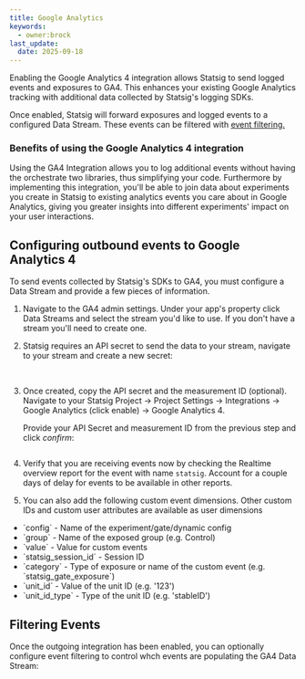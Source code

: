 ```yaml
---
title: Google Analytics
keywords:
  - owner:brock
last_update:
  date: 2025-09-18
---
```

Enabling the Google Analytics 4 integration allows Statsig to send logged events and exposures to GA4. This enhances your existing Google Analytics tracking with additional data collected by Statsig's logging SDKs.

Once enabled, Statsig will forward exposures and logged events to a configured Data Stream. These events can be filtered with [event filtering.](/integrations/data-connectors/google-analytics#filtering-events)

### Benefits of using the Google Analytics 4 integration
Using the GA4 Integration allows you to log additional events without having the orchestrate two libraries, thus simplifying your code. Furthermore by implementing this integration, you'll be able to join data about experiments you create in Statsig to existing analytics events you care about in Google Analytics, giving you greater insights into different experiments' impact on your user interactions.

## Configuring outbound events to Google Analytics 4
To send events collected by Statsig's SDKs to GA4, you must configure a Data Stream and provide a few pieces of information.

1. Navigate to the GA4 admin settings. Under your app's property click Data Streams and select the stream you'd like to use. If you don't have a stream you'll need to create one.
2. Statsig requires an API secret to send the data to your stream, navigate to your stream and create a new secret:
    <Frame>
      <img src="https://user-images.githubusercontent.com/125311112/263364181-a672aec0-15c1-4030-a4c8-2e2a58083d7e.png" alt="" />
    </Frame>
    <Frame>
      <img src="https://user-images.githubusercontent.com/125311112/263364616-65a054d6-c0b7-48ba-84ee-cbdb7f5eaa9a.png" alt="" />
    </Frame>
    <Frame>
      <img src="https://user-images.githubusercontent.com/125311112/263364730-b419ac78-01cb-453c-8cd3-c0b5f7a3cb6a.png" alt="" />
    </Frame>
    <Frame>
      <img src="https://user-images.githubusercontent.com/125311112/263364942-1fb5da05-dbfc-4362-86f8-8d77bdd23cd4.png" alt="" />
    </Frame>

3. Once created, copy the API secret and the measurement ID (optional). Navigate to your Statsig Project -> Project Settings -> Integrations -> Google Analytics (click enable) -> Google Analytics 4.

    Provide your API Secret and measurement ID from the previous step and click *confirm*:
    <Frame>
      <img src="https://user-images.githubusercontent.com/125311112/263366565-c9f97636-8bd3-428f-b2ee-e542776b50ab.png" alt="" />
    </Frame>

4. Verify that you are receiving events now by checking the Realtime overview report for the event with name `statsig`. Account for a couple days of delay for events to be available in other reports.

5. You can also add the following custom event dimensions. Other custom IDs and custom user attributes are available as user dimensions
<ul>
    <li>`config` - Name of the experiment/gate/dynamic config</li>
    <li>`group` - Name of the exposed group (e.g. Control)</li>
    <li>`value` - Value for custom events</li>
    <li>`statsig_session_id` - Session ID</li>
    <li>`category` - Type of exposure or name of the custom event (e.g. `statsig_gate_exposure`)</li>
    <li>`unit_id` - Value of the unit ID (e.g. '123')</li>
    <li>`unit_id_type` - Type of the unit ID (e.g. 'stableID')</li>
</ul>

## Filtering Events 
Once the outgoing integration has been enabled, you can optionally configure event filtering to control whch events are populating the GA4 Data Stream:

<Frame>
  <img src="https://user-images.githubusercontent.com/125311112/264458718-69f0d248-7df3-4360-bdb4-dcffb1503e3c.png" alt="" />
</Frame>
